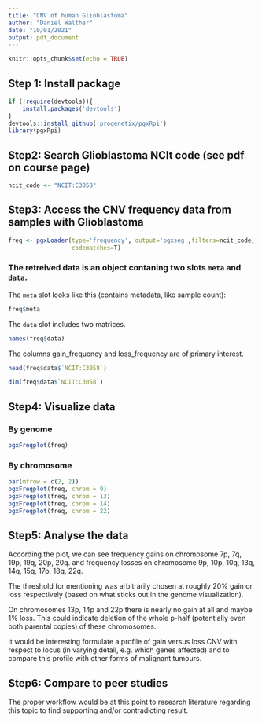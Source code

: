 ```yaml
---
title: "CNV of human Glioblastoma"
author: "Daniel Walther"
date: "10/01/2021"
output: pdf_document
---
```

```r
knitr::opts_chunk$set(echo = TRUE)
```

## Step 1: Install package

```r
if (!require(devtools)){
    install.packages('devtools')
}
devtools::install_github('progenetix/pgxRpi')
library(pgxRpi)
```

## Step2: Search Glioblastoma NCIt code (see pdf on course page)

```r
ncit_code <- "NCIT:C3058"
```

## Step3: Access the CNV frequency data from samples with Glioblastoma

```r
freq <- pgxLoader(type='frequency', output='pgxseg',filters=ncit_code,
                  codematches=T)
```

### The retreived data is an object contaning two slots `meta` and `data`.

The `meta` slot looks like this (contains metadata, like sample count):

```r
freq$meta
```

The `data` slot includes two matrices.

```r
names(freq$data)
```

The columns gain_frequency and loss_frequency are of primary interest.

```r
head(freq$data$`NCIT:C3058`)
```

```r
dim(freq$data$`NCIT:C3058`)
```

## Step4: Visualize data

### By genome

```r
pgxFreqplot(freq)
```

### By chromosome

```r
par(mfrow = c(2, 2))
pgxFreqplot(freq, chrom = 9)
pgxFreqplot(freq, chrom = 13)
pgxFreqplot(freq, chrom = 14)
pgxFreqplot(freq, chrom = 22)
```

## Step5: Analyse the data

According the plot, we can see frequency gains on chromosome 7p, 7q, 19p, 19q, 20p, 20q.
and frequency losses on chromosome 9p, 10p, 10q, 13q, 14q, 15q, 17p, 18q, 22q.

The threshold for mentioning was arbitrarily chosen at roughly 20% gain or loss respectively (based on what sticks out in the genome visualization).

On chromosomes 13p, 14p and 22p there is nearly no gain at all and maybe 1% loss. This could indicate deletion of the whole p-half (potentially even both parental copies) of these chromosomes.

It would be interesting formulate a profile of gain versus loss CNV with respect to locus (in varying detail, e.g. which genes affected) and to compare this profile with other forms of malignant tumours.

## Step6: Compare to peer studies

The proper workflow would be at this point to research literature regarding this topic to find supporting and/or contradicting result.
